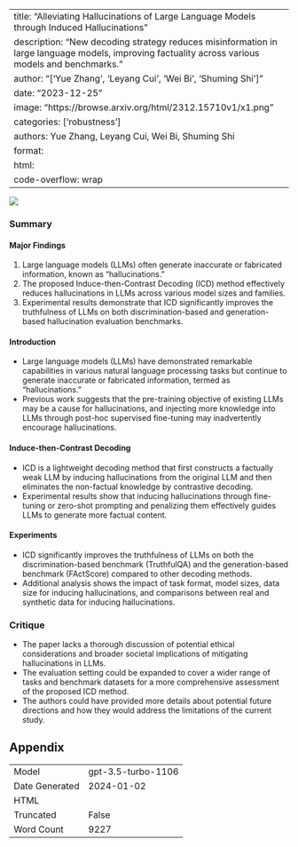 
---
title: "Alleviating Hallucinations of Large Language Models through Induced Hallucinations"
description: "New decoding strategy reduces misinformation in large language models, improving factuality across various models and benchmarks."
author: "['Yue Zhang', 'Leyang Cui', 'Wei Bi', 'Shuming Shi']"
date: "2023-12-25"
image: "https://browse.arxiv.org/html/2312.15710v1/x1.png"
categories: ['robustness']
authors: Yue Zhang, Leyang Cui, Wei Bi, Shuming Shi
format:
  html:
    code-overflow: wrap
---

![](https://browse.arxiv.org/html/2312.15710v1/x1.png)

### Summary

#### Major Findings
1. Large language models (LLMs) often generate inaccurate or fabricated information, known as "hallucinations."
2. The proposed Induce-then-Contrast Decoding (ICD) method effectively reduces hallucinations in LLMs across various model sizes and families.
3. Experimental results demonstrate that ICD significantly improves the truthfulness of LLMs on both discrimination-based and generation-based hallucination evaluation benchmarks.

#### Introduction
- Large language models (LLMs) have demonstrated remarkable capabilities in various natural language processing tasks but continue to generate inaccurate or fabricated information, termed as "hallucinations."
- Previous work suggests that the pre-training objective of existing LLMs may be a cause for hallucinations, and injecting more knowledge into LLMs through post-hoc supervised fine-tuning may inadvertently encourage hallucinations.

#### Induce-then-Contrast Decoding
- ICD is a lightweight decoding method that first constructs a factually weak LLM by inducing hallucinations from the original LLM and then eliminates the non-factual knowledge by contrastive decoding.
- Experimental results show that inducing hallucinations through fine-tuning or zero-shot prompting and penalizing them effectively guides LLMs to generate more factual content.

#### Experiments
- ICD significantly improves the truthfulness of LLMs on both the discrimination-based benchmark (TruthfulQA) and the generation-based benchmark (FActScore) compared to other decoding methods.
- Additional analysis shows the impact of task format, model sizes, data size for inducing hallucinations, and comparisons between real and synthetic data for inducing hallucinations.

### Critique
- The paper lacks a thorough discussion of potential ethical considerations and broader societal implications of mitigating hallucinations in LLMs.
- The evaluation setting could be expanded to cover a wider range of tasks and benchmark datasets for a more comprehensive assessment of the proposed ICD method.
- The authors could have provided more details about potential future directions and how they would address the limitations of the current study.

## Appendix

|          |          |
|----------|----------|
| Model     | gpt-3.5-turbo-1106       |
| Date Generated     | 2024-01-02       |
| HTML     | []()       |
| Truncated       | False       |
| Word Count       | 9227       |